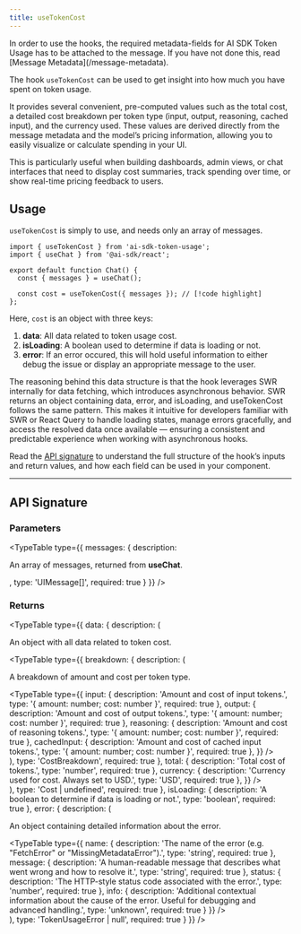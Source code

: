 ```yaml
---
title: useTokenCost
---
```


<Callout type="warn" title="Message metadata required">
  In order to use the hooks, the required metadata-fields for AI SDK Token Usage has to be attached to the message.
  If you have not done this, read [Message Metadata](/message-metadata).
</Callout>

The hook `useTokenCost` can be used to get insight into how much you have spent on token usage.

It provides several convenient, pre-computed values such as the total cost, a detailed cost breakdown per token type 
(input, output, reasoning, cached input), and the currency used. These values are derived directly from the message 
metadata and the model’s pricing information, allowing you to easily visualize or calculate spending in your UI.

This is particularly useful when building dashboards, admin views, or chat interfaces that need to display cost summaries,
track spending over time, or show real-time pricing feedback to users.

## Usage

`useTokenCost` is simply to use, and needs only an array of messages.

```tsx
import { useTokenCost } from 'ai-sdk-token-usage';
import { useChat } from '@ai-sdk/react';

export default function Chat() {
  const { messages } = useChat();

  const cost = useTokenCost({ messages }); // [!code highlight]
};
```

Here, `cost` is an object with three keys:

1. **data**: All data related to token usage cost.
2. **isLoading**: A boolean used to determine if data is loading or not.
3. **error**: If an error occured, this will hold useful information to either debug the issue or display an appropriate message to the user.

The reasoning behind this data structure is that the hook leverages SWR internally for data fetching, which introduces asynchronous behavior. 
SWR returns an object containing data, error, and isLoading, and useTokenCost follows the same pattern. 
This makes it intuitive for developers familiar with SWR or React Query to handle loading states, manage errors gracefully, and access the resolved
data once available — ensuring a consistent and predictable experience when working with asynchronous hooks.

Read the [API signature](#api-signature) to understand the full structure of the hook’s inputs and return values, and how each field can be 
used in your component.

---

## API Signature

### Parameters


<TypeTable
  type={{
    messages: {
      description: <p>An array of messages, returned from <strong>useChat</strong>.</p>,
      type: 'UIMessage[]',
      required: true
    }
  }}
/>

### Returns

<TypeTable
  type={{
    data: {
      description: (
        <div>
          <p>An object with all data related to token cost.</p>
          <TypeTable
            type={{
              breakdown: {
                description: (
                  <div>
                    <p>A breakdown of amount and cost per token type.</p>
                    <TypeTable
                      type={{
                        input: {
                          description: 'Amount and cost of input tokens.',
                          type: '{ amount: number; cost: number }',
                          required: true
                        },
                        output: {
                          description: 'Amount and cost of output tokens.',
                          type: '{ amount: number; cost: number }',
                          required: true
                        },
                        reasoning: {
                          description: 'Amount and cost of reasoning tokens.',
                          type: '{ amount: number; cost: number }',
                          required: true
                        },
                        cachedInput: {
                          description: 'Amount and cost of cached input tokens.',
                          type: '{ amount: number; cost: number }',
                          required: true
                        },
                      }}
                    />
                  </div>
                ),
                type: 'CostBreakdown',
                required: true
              },
              total: {
                description: 'Total cost of tokens.',
                type: 'number',
                required: true
              },
              currency: {
                description: 'Currency used for cost. Always set to USD.',
                type: 'USD',
                required: true
              },
            }}
          />
        </div>
      ),
      type: 'Cost | undefined',
      required: true
    },
    isLoading: {
      description: 'A boolean to determine if data is loading or not.',
      type: 'boolean',
      required: true
    },
    error: {
      description: (
        <div>
          <p>An object containing detailed information about the error.</p>
          <TypeTable
            type={{
              name: {
                description: 'The name of the error (e.g. "FetchError" or "MissingMetadataError").',
                type: 'string',
                required: true
              },
              message: {
                description:
                  'A human-readable message that describes what went wrong and how to resolve it.',
                type: 'string',
                required: true
              },
              status: {
                description: 'The HTTP-style status code associated with the error.',
                type: 'number',
                required: true
              },
              info: {
                description:
                  'Additional contextual information about the cause of the error. Useful for debugging and advanced handling.',
                type: 'unknown',
                required: true
              }
            }}
          />
        </div>
      ),
      type: 'TokenUsageError | null',
      required: true
    }
  }}
/>
